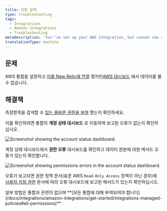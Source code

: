 ```yaml
---
title: 인증 문제
type: troubleshooting
tags:
  - Integrations
  - Amazon integrations
  - Troubleshooting
metaDescription: 'You''ve set up your AWS integration, but cannot see any data due to authentication issues.'
translationType: machine
---
```




## 문제

AWS 통합을 설정하고 [이를 New Relic에 연결](/docs/integrations/amazon-integrations/get-started/connect-aws-infrastructure) 했지만[AWS 대시보드](/docs/integrations/amazon-integrations/get-started/introduction-aws-integrations#insights) 에서 데이터를 볼 수 없습니다.

## 해결책

측정항목을 검색할 수 [있는 올바른 권한을 부여](/docs/integrations/amazon-integrations/get-started/integrations-managed-policies) 했는지 확인하세요.

이를 확인하려면 통합의 **계정 상태 대시보드** 로 이동하여 보고된 오류가 없는지 확인하십시오.

<img
  title="aws-status.png"
  alt="Screenshot showing the account status dashboard."
  src={awsStatus}
/>

계정 상태 대시보드에서 **권한 오류** 대시보드를 확인하고 데이터 원본에 대한 메서드 오류가 있는지 확인합니다.

<img
  alt="Screenshot showing permissions errors in the account status dashboard."
  src={awsPermissionErrors}
/>

오류가 보고되면 권한 정책 문서(표준 AWS `Read-Only Access` 정책이 아닌 경우)에 [사용자 지정 권한](/docs/integrations/amazon-integrations/get-started/integrations-managed-policies) 문서에 따라 오류 대시보드에 보고된 메서드가 있는지 확인하십시오.

<Callout variant="important">
  일부 방법은 통합과 관련이 없으며 **[모든 통합에 대해 부여되어야 합니다](/docs/integrations/amazon-integrations/get-started/integrations-managed-policies#all-permissions)** .
</Callout>
